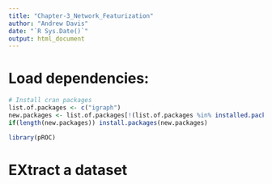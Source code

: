 ```yaml
---
title: "Chapter-3_Network_Featurization"
author: "Andrew Davis"
date: "`R Sys.Date()`"
output: html_document
---
```


# Load dependencies:
```r
# Install cran packages
list.of.packages <- c("igraph")
new.packages <- list.of.packages[!(list.of.packages %in% installed.packages()[,"Package"])]
if(length(new.packages)) install.packages(new.packages)

library(pROC)
```

# EXtract a dataset
